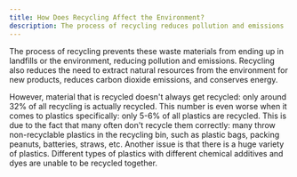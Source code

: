 ```yaml
---
title: How Does Recycling Affect the Environment?
description: The process of recycling reduces pollution and emissions
---
```


The process of recycling prevents these waste materials from ending up in landfills or the environment, reducing pollution and emissions.
Recycling also reduces the need to extract natural resources from the environment for new products, reduces carbon dioxide emissions, and conserves energy.

However, material that is recycled doesn't always get recycled: only around 32% of all recycling is actually recycled.
This number is even worse when it comes to plastics specifically: only 5-6% of all plastics are recycled.
This is due to the fact that many often don't recycle them correctly: many throw non-recyclable plastics in the recycling bin, such as plastic bags, packing peanuts, batteries, straws, etc.
Another issue is that there is a huge variety of plastics.
Different types of plastics with different chemical additives and dyes are unable to be recycled together.
